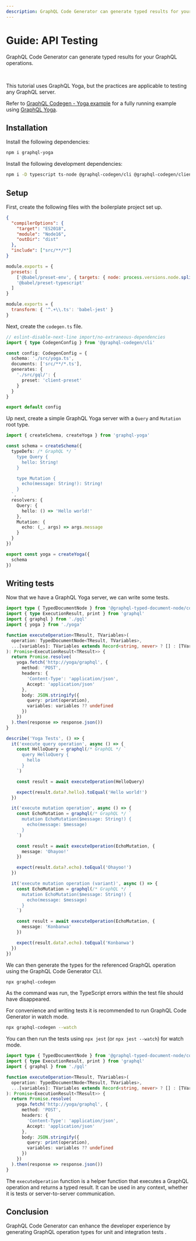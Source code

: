 ```yaml
---
description: GraphQL Code Generator can generate typed results for your GraphQL operations. This tutorial uses GraphQL Yoga, but the practices are applicable to testing any GraphQL server.
---
```



# Guide: API Testing

GraphQL Code Generator can generate typed results for your GraphQL operations.

<br />

This tutorial uses GraphQL Yoga, but the practices are applicable to testing any GraphQL server.

<Callout type="info">

Refer to [GraphQL Codegen - Yoga example](https://github.com/dotansimha/graphql-code-generator/tree/master/examples/yoga-tests) for a fully running example using [GraphQL Yoga](https://the-guild.dev/graphql/yoga-server).

</Callout>

## Installation

Install the following dependencies:

```sh npm2yarn
npm i graphql-yoga
```

Install the following development dependencies:

```sh npm2yarn
npm i -D typescript ts-node @graphql-codegen/cli @graphql-codegen/client-preset jest @babel/core @babel/preset-env @babel/preset-typescript babel-jest @graphql-typed-document-node/core
```

## Setup

First, create the following files with the boilerplate project set up.

```json filename="./tsconfig.json"
{
  "compilerOptions": {
    "target": "ES2018",
    "module": "Node16",
    "outDir": "dist"
  },
  "include": ["src/**/*"]
}
```

```js filename="./babel.config.js"
module.exports = {
  presets: [
    ['@babel/preset-env', { targets: { node: process.versions.node.split('.')[0] } }],
    '@babel/preset-typescript'
  ]
}
```

```js filename="./jest.config.js"
module.exports = {
  transform: { '^.+\\.ts': 'babel-jest' }
}
```

Next, create the `codegen.ts` file.

```ts filename="./codegen.ts"
// eslint-disable-next-line import/no-extraneous-dependencies
import { type CodegenConfig } from '@graphql-codegen/cli'

const config: CodegenConfig = {
  schema: './src/yoga.ts',
  documents: ['src/**/*.ts'],
  generates: {
    './src/gql/': {
      preset: 'client-preset'
    }
  }
}

export default config
```

Up next, create a simple GraphQL Yoga server with a `Query` and `Mutation` root type.

```ts filename="./src/yoga.ts"
import { createSchema, createYoga } from 'graphql-yoga'

const schema = createSchema({
  typeDefs: /* GraphQL */ `
    type Query {
      hello: String!
    }

    type Mutation {
      echo(message: String!): String!
    }
  `,
  resolvers: {
    Query: {
      hello: () => 'Hello world!'
    },
    Mutation: {
      echo: (_, args) => args.message
    }
  }
})

export const yoga = createYoga({
  schema
})
```

## Writing tests

Now that we have a GraphQL Yoga server, we can write some tests.

```ts filename="./src/yoga.spec.ts"
import type { TypedDocumentNode } from '@graphql-typed-document-node/core'
import { type ExecutionResult, print } from 'graphql'
import { graphql } from './gql'
import { yoga } from './yoga'

function executeOperation<TResult, TVariables>(
  operation: TypedDocumentNode<TResult, TVariables>,
  ...[variables]: TVariables extends Record<string, never> ? [] : [TVariables]
): Promise<ExecutionResult<TResult>> {
  return Promise.resolve(
    yoga.fetch('http://yoga/graphql', {
      method: 'POST',
      headers: {
        'Content-Type': 'application/json',
        Accept: 'application/json'
      },
      body: JSON.stringify({
        query: print(operation),
        variables: variables ?? undefined
      })
    })
  ).then(response => response.json())
}

describe('Yoga Tests', () => {
  it('execute query operation', async () => {
    const HelloQuery = graphql(/* GraphQL */ `
      query HelloQuery {
        hello
      }
    `)

    const result = await executeOperation(HelloQuery)

    expect(result.data?.hello).toEqual('Hello world!')
  })

  it('execute mutation operation', async () => {
    const EchoMutation = graphql(/* GraphQL */ `
      mutation EchoMutation($message: String!) {
        echo(message: $message)
      }
    `)

    const result = await executeOperation(EchoMutation, {
      message: 'Ohayoo!'
    })

    expect(result.data?.echo).toEqual('Ohayoo!')
  })

  it('execute mutation operation (variant)', async () => {
    const EchoMutation = graphql(/* GraphQL */ `
      mutation EchoMutation($message: String!) {
        echo(message: $message)
      }
    `)

    const result = await executeOperation(EchoMutation, {
      message: 'Konbanwa'
    })

    expect(result.data?.echo).toEqual('Konbanwa')
  })
})
```

We can then generate the types for the referenced GraphQL operation using the GraphQL Code Generator CLI.

```bash
npx graphql-codegen
```

As the command was run, the TypeScript errors within the test file should have disappeared.

For convenience and writing tests it is recommended to run GraphQL Code Generator in watch mode.

```bash
npx graphql-codegen --watch
```

You can then run the tests using `npx jest` (or `npx jest --watch`) for watch mode.

```ts filename="Typed Execution Result helper function"
import type { TypedDocumentNode } from '@graphql-typed-document-node/core'
import { type ExecutionResult, print } from 'graphql'
import { graphql } from './gql'

function executeOperation<TResult, TVariables>(
  operation: TypedDocumentNode<TResult, TVariables>,
  ...[variables]: TVariables extends Record<string, never> ? [] : [TVariables]
): Promise<ExecutionResult<TResult>> {
  return Promise.resolve(
    yoga.fetch('http://yoga/graphql', {
      method: 'POST',
      headers: {
        'Content-Type': 'application/json',
        Accept: 'application/json'
      },
      body: JSON.stringify({
        query: print(operation),
        variables: variables ?? undefined
      })
    })
  ).then(response => response.json())
}
```

The `executeOperation` function is a helper function that executes a GraphQL operation and returns a typed result.
It can be used in any context, whether it is tests or server-to-server communication.

## Conclusion

GraphQL Code Generator can enhance the developer experience by generating GraphQL operation types for unit and integration tests .
